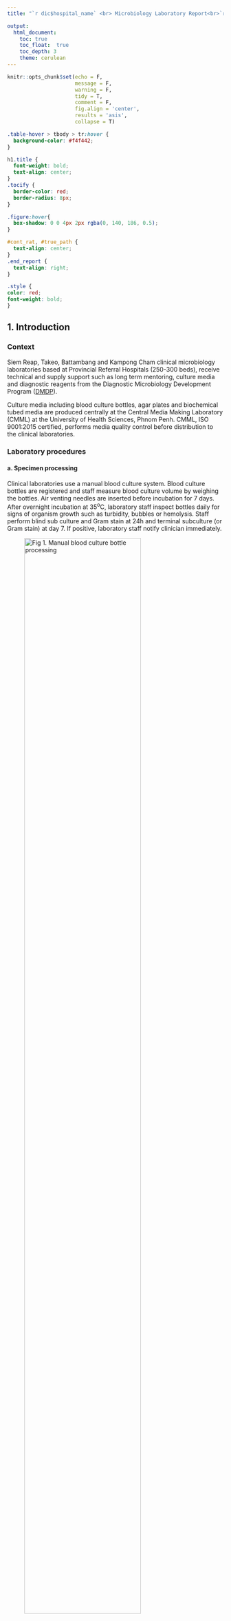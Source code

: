 ```yaml
---
title: "`r dic$hospital_name` <br> Microbiology Laboratory Report<br>`r format(dic$start_date,'%d/%b')`-                     `r format(max(data$collection_date),'%d/%b/%Y')`</p><p style='color:#FF0000;'>\n**********"

output:
  html_document:
    toc: true
    toc_float:  true
    toc_depth: 3
    theme: cerulean
---
```


<!-- Version 3 update on 9/03/22 -->

```r
knitr::opts_chunk$set(echo = F,
                      message = F,
                      warning = F, 
                      tidy = T,
                      comment = F,
                      fig.align = 'center',
                      results = 'asis',
                      collapse = T)
```

```css
.table-hover > tbody > tr:hover { 
  background-color: #f4f442;
}

h1.title {
  font-weight: bold;
  text-align: center;
}
.tocify {
  border-color: red;
  border-radius: 8px;
}

.figure:hover{
  box-shadow: 0 0 4px 2px rgba(0, 140, 186, 0.5);
}

#cont_rat, #true_path {
  text-align: center;
}
.end_report {
  text-align: right;
}

.style {
color: red;
font-weight: bold;
}

```

## 1. Introduction {.tabset}

### Context

Siem Reap, Takeo, Battambang and Kampong Cham clinical microbiology laboratories based at Provincial Referral Hospitals (250-300 beds), receive technical and supply support such as long term mentoring, culture media and diagnostic reagents from the Diagnostic Microbiology Development Program ([DMDP](http://dmdp.org)).

Culture media including blood culture bottles, agar plates and biochemical tubed media are produced centrally at the Central Media Making Laboratory (CMML) at the University of Health Sciences, Phnom Penh. CMML, ISO 9001:2015 certified, performs media quality control before distribution to the clinical laboratories.

### Laboratory procedures

#### a. Specimen processing

Clinical laboratories use a manual blood culture system. Blood culture bottles are registered and staff measure blood culture volume by weighing the bottles. Air venting needles are inserted before incubation for 7 days. After overnight incubation at 35^o^C, laboratory staff inspect bottles daily for signs of organism growth such as turbidity, bubbles or hemolysis. Staff perform blind sub culture and Gram stain at 24h and terminal subculture (or Gram stain) at day 7. If positive, laboratory staff notify clinician immediately.

::: {#blood_process .figure}
![Fig 1. Manual blood culture bottle processing](images/Lab_manual_bl_processing.png){width="80%"}
:::

#### b. Bacterial identification

If organisms are detected, microbiologists will perform further identification by using Standard Operating Procedures and Job aids. Example, Dr. Ellen Jo Baron and DMDP flowcharts for identification of *Burkholderia pseudomallei* and Staphylococci.

::: {#bacteria_id .figure}
![Fig 2. Identification of Burkholderia pseudomallei](images/ID_bps.png){width="80%"}
:::


#### c. Antibiotic Susceptibility Testing

Antibiotic Susceptibility Testing follows Clinical and Laboratory Standards Institute [(CLSI)](https://clsi.org) performance standards, M100 and M02 for disk diffusion testing. MIC using gradient diffusion (Biomerieux) is used for selected antibiotic organism combinations.

:::{#AST .figure}

![Fig 3. Antibiotic Susceptibility Testing and interpretation](images/AST.png){width="80%"}

:::

### Data management

Patient information and laboratory data are registered in the Cambodian laboratory information system [(CamLIS)](http://camlis.net/en/login). Every month microbiologists analyse data and communicate findings with local hospital healthcare professionals. Raw data are extracted from CamLIS as an Excel file and stored in a folder "Microbiology Report/data". Data analysis was conducted by using R Markdown with pre-writing plain texts and [R programming language](https://cran.r-project.org) version R 4.1.2. Packages tidyverse 1.3.1, AMR 1.8.0, janitor 2.1.0, readxl 1.3.1, plotly 4.10.0, kableExtra 1.3.4 and readxl 1.4.1 were used as minimum requirement. The report from R Markdown is generated in HTML format which can be opened with any web browser in electronic devices or computer. e.g Google Chrome, Safari etc.

## 2. Patient demographic

We assume a patient receives care at a hospital (inpatients and outpatients) or private clinics and has only one patient identification number. We removed duplicates to find the actual number of patient requests. Thus, we have: <span class="style"> `r dedup_by_pid %>% count() %>% mutate_if(is.numeric,format,big.mark=",")` patient(s)</span>

\newpage

### 2.1. Gender

The proportion of patients by gender

```r
dedup_by_pid %>%
  group_by(sex) %>%
  summarise(n = n()) %>%
  ungroup %>%
  mutate(pct = round_half_up(n/sum(n)*100)) %>%
  mutate(sex = recode(sex, F = "Female", M = "Male")) %>%
  plot_ly(type = 'pie', labels = ~sex, values = ~pct,
          textinfo = 'label+percent',
          hoverinfo = 'text',
          text = ~paste(sex, pct, "%"),
          insidetextfont = list(color = 'black', size = 14),
          #hole = 0.2,
          showlegend = FALSE,
          marker = list(
            colors = c("rgb(248, 118, 109)","rgb(3, 191, 196)"),
            line = list(color = 'white', width = 4)
            )) %>%
   config(displayModeBar = F)


```

### 2.2. Age

Distribution of age group and gender. We accepted the range 0 to 110 years old. We have <span class="style">`r dedup_by_pid %>% filter(age>=0, age<=40150) %>% count() %>% mutate_if(is.numeric,format, big.mark = ",")` patient(s)</span>

```r
p <- dedup_by_pid %>%
  select(age, sex) %>% 
  mutate(sex = recode(sex, F = "Female", M = "Male")) %>% 
  filter(age >= 0, age <= 40150) %>%   # age [0-110y]
  mutate(age = age_groups(age,c(28,365,1825,5475,9125,12775,16425,20075,
                                23725,27375))) %>%
  group_by(age, sex) %>% count() %>% 
  ggplot(aes(age, n, fill = sex, text = paste0(sex,": ", n))) +
  geom_bar(stat = "identity") + 
  geom_text(aes(label = ifelse(n < 15, "", n)),
            position = position_stack(vjust = 0.5), size = 2.5) +
  labs(x = "Age", y = "Count") +
  theme_bw() +
  theme(panel.grid.major.x = element_blank(), 
        legend.title = element_blank()) +
  scale_x_discrete(labels = c("<28d","29d-1y","1-4y","5-14y","15-24y","25-34y","35-44y","45-54y","55-64y","65-74y",">75y")) + 
  scale_y_continuous(expand = expansion(mult = c(.01, 0.10)))

ggplotly(p, tooltip = "text") %>% 
  layout(legend = list(title = list(text = ""),
                       x = 1, y = 0.5),
         font = list(color = "black")) %>% 
  config(displayModeBar = F)

rm(p)
```

\newpage

## 3. Microbiology specimen

A patient can have more than one microbiology specimen collected. We assume one specimen has one unique sample identification number. After removing duplicates, we have: <span class="style">`r dedup_by_id_stype %>% count() %>% mutate_if(is.numeric,format,big.mark=",")` sample(s)</span>. We stratify data by month and sample type

```r
specimen_color <- c("Blood Culture" = "#F7766D", # blood red
                     "Pus" = "#D1B087", # pus yellow-gray
                     "Urine" = "#F7A62C", 
                     "Body Fluid" = "#C3CDF6",
                     "CSF" = "#FFCCCC",
                     "Sputum" = "#B4AC54",
                     "Stool" = "#BBBBBB",
                     "Genital swab" = "#F76ACD",
                     "Throat swab" = "#BE3737",
                     "Tissue" = "#DC376F"
                               )
```

```r
# fig.height=8
# sample by month from site
sample_by_month <- dedup_by_id_stype %>% 
  select(collection_date_in_month, sample) %>% 
  group_by(collection_date_in_month) %>% 
  count(sample) %>% 
  mutate(m = ifelse(n > mean(n), mean(n)*0.6, mean(n)*0.3))

# plot bar chart
p <- sample_by_month %>% 
  ggplot(aes(reorder(sample, n), n, fill = sample)) + 
  geom_bar(stat = "identity", aes(text = paste0(sample, ":", n))) +
  geom_text(aes(label = n, y = n + m), size = 2.5) +
  labs(x = "", y = "") +
  coord_flip() + 
  facet_wrap(~ collection_date_in_month) +
  theme_bw() +
  theme(legend.position = "none",
        axis.text = element_text(color = "black"),
        axis.title = element_text(size = 10),
        panel.grid.major = element_blank()) +
  scale_y_continuous(expand = expansion(mult = c(.01, .10))) +
  scale_fill_manual(values = specimen_color, limits = force)

 ggplotly(p, tooltip = "text") %>%  
   config(displayModeBar = F,
         locale = "km") 
  
rm(p,sample_by_month)
```

For further insight, we stratified by sample sources

```r
ward_count <- ifelse(data %>% distinct(sample_source) %>% count() >= 15, 17, 14)
```

```r

p <- dedup_by_id_stype %>% 
  select(sample, sample_source) %>% 
  group_by(sample, sample_source) %>% 
  summarise(n = n()) %>%  
  group_by(sample_source) %>% 
  mutate(total = sum(n),
        m = case_when(n >= 400 ~ n * 0.1,
                      n >= 200 ~ n * 0.2,
                      n >= 100 ~ n * 0.3,
                      n >= 50 ~ n * 0.4,
                      n >= 25 ~ n * 0.7,
                      n >= 10 ~ n *1.1,
                      TRUE ~ n * 3)
         ) %>%
  ggplot(aes(reorder(sample, n), n, fill = sample)) + 
  geom_bar(stat = "identity", aes(text = paste0(sample,": ",n))) + 
  geom_text(aes(label = n, y = n + m), size = 2.4) +
  coord_flip() +
  facet_wrap(~ reorder(paste0(sample_source,"\n(Total = ", total,")"), -total), ncol = 3) +
  labs(x = "", y = "Count") +
  scale_y_continuous(expand = expansion(mult = c(.01, .10))) +
  theme_bw() +
   theme(legend.position = "none",
        axis.text = element_text(color = "black"),
        axis.title = element_text(color = "black"),
        panel.grid.major = element_blank(),
        strip.background = element_rect(fill = "#D0D0E4"),
        strip.text.x = element_text(size = 10,
                                    margin = margin(0.29,0,0.29,0, "cm")
                                    )) + 
  scale_fill_manual(values = specimen_color, limits = force)

ggplotly(p, tooltip = "text") %>%
  layout(margin = list(t = 55)) %>% 
  config(displayModeBar = F)


```

Specimen rejection

```r

no_sample <- "(\u179c\u17b7\u1797\u17b6\u1782|\u179f\u17c6\u178e\u17b6\u1780)?.*(\u1796\u17bb\u17c6\u1798\u17b6\u1793|\u1782\u17d2\u1798\u17b6\u1793|\u1798\u17b7\u1793\u1798\u17b6\u1793)(?!(\u17a2\u178f\u17d2\u178f|\u1796.*\u1798\u17b6\u1793)).*(\u179c\u17b7\u1797\u17b6\u1782|\u179f\u17c6\u178e\u17b6\u1780)?"

no_label <- "(\u179c\u17b7\u1797\u17b6\u1782|\u179f\u17c6\u178e\u17b6\u1780)?.*(\u1796\u17bb\u17c6\u1798\u17b6\u1793|\u1782\u17d2\u1798\u17b6\u1793|\u1798\u17b7\u1793\u1798\u17b6\u1793)(?=(\u17a2\u178f\u17d2\u178f|\u1796.*\u1798\u17b6\u1793)).*(\u179c\u17b7\u1797\u17b6\u1782|\u179f\u17c6\u178e\u17b6\u1780)?"


spe <- dedup_by_id_stype %>% 
  group_by(sample) %>% summarise(m = n())


reject_com <- reject_spe %>% # change word to no sample or no label
  mutate_at(vars(comment, reject_comment),
            ~ str_replace_all(., pattern = "\u200B", "")) %>%
  mutate_at(vars(comment, reject_comment),
            ~ ifelse(str_detect(., no_sample) == TRUE,
                     "no sample", .)) %>%
  mutate_at(vars(comment, reject_comment),
            ~ ifelse(str_detect(., no_label) == TRUE,
                     "no label", .)) %>% 
  mutate_at(vars(comment, reject_comment), 
            ~ ifelse(str_detect(., "(?i)no specimen")==TRUE,
                     "no sample", .))

reject_com <- reject_com %>% 
  mutate(reject = str_extract(str_to_lower(comment), ">.*10.*epi.*lpf|no sample|no label"),
        reject_comment = str_replace(reject_comment, "Sugg.*$","")
        ) %>% 
  mutate(reject = coalesce(reject, reject_comment),
         reject = str_to_sentence(reject),
         reject = str_replace(reject, "lpf", "LPF")) %>% 
  filter(!is.na(reject)) %>% 
  mutate(sample = ifelse(reject == "> 10 epithelial cell/LPF", "Sputum", sample)) %>%
  group_by(sample, reject) %>% count()
  

```

```r

if (nrow(reject_com) > 0) {
total_spe <- reject_com %>% 
left_join(., spe) %>% 
  group_by(sample, m) %>% 
  summarise(n1 = sum(n)) %>%
  mutate(total = n1 + m) %>% 
  select(sample, total) 

left_join(reject_com, total_spe) %>% 
  select(Specimen = sample, `Total specimen` = total, `Total reject` = n, Reasons = reject) %>% 
  
  kable(align = c("l", 'c', 'c','l'), escape = F) %>% 
  kable_styling(bootstrap_options = c("condensed","striped", "hover","responsive", "bordered")) %>%
  kableExtra::collapse_rows(1:2, valign = "middle") %>% 
  row_spec(0,background = "#FFFF1E")
}
rm(spe, reject_com, total_spe)
```

## 4. Cerebrospinal fluid (CSF) pathogens isolated

```r
csf <- data %>% 
  filter(sample == "CSF", !is.na(results), results != "No growth") %>% 
  summarise(n = n())
```

There were <span class="style">`r csf` CSF</span> positive.

```r
if (csf > 0) {
csf <- data %>% 
  select(sample, results, age) %>% 
  filter(sample == "CSF", !is.na(results), results != "No growth") %>% 
  mutate(desc = case_when(age < 5110 ~ "Pediatric (<14 years old)",
                          TRUE ~ "Adult (>=14 years old)")) %>% 
  group_by(results, desc) %>% 
  summarise(n = n(), .groups = "drop") 

p <- csf %>%   
  ggplot(aes(reorder(results, n), n, fill = results)) + 
  geom_bar(stat = "identity", width = 0.5, aes(text = paste0(results,": ",n))) + 
  facet_wrap(~desc) +
  geom_text(aes(label = n, y = n + (mean(n)*0.1)), size = 3, hjust = -0.2) +
  coord_flip() +
  labs(x = "", y = "Cases") +
  theme_bw() +
  theme(axis.text.y = element_text(face = "italic", color = "black"),
        legend.position = "none", 
        panel.grid = element_blank(),
        axis.ticks.y.right = element_blank()) +
  scale_y_continuous(expand = expansion(mult = c(.01,.10)))

p$data$results <- paste0("<i>", p$data$results, "</i>")
ggplotly(p, tooltip = "text") %>% 
  config(displayModeBar = F)

      }
```

## 5. Blood culture

Blood culture is defined as a critical specimen. Data from blood culture can be used for quality improvement and developing guidelines, surveillance of emerging pathogens and antibiotic resistance. Only the first of each pathogen for each patient in the period of 30 days was counted. Patient identification, collection date and organism name are used to find the first isolate.

### 5.1. Blood culture request by patient and true pathogen rate

Patient identification and blood samples were filtered to define the number of patient requests by month. We have <span class= "style">`r data %>% filter(sample=="Blood Culture") %>% distinct(patient_id, keep.all=T) %>% summarise (n=n()) %>% mutate_if(is.numeric, format, big.mark=",")` patient(s)</span> blood culture requests. Calculate true pathogen rate:

:::{#true_path .figure}

![formula calculate true pathogen](images/True_pathogen_formula.png){width="50%"}

:::

The true pathogen rate expected range is 6% to 12%.

```r
 # finding blood culture number each month
 bc <- data %>%
  filter(sample == "Blood Culture") %>% 
  distinct(patient_id, .keep_all = T) %>% 
  group_by(collection_date_in_month) %>%
  summarise(blood_culture_count = n(),.groups = "drop") 

bc_org <- bc_first_isolate %>% 
  group_by(collection_date_in_month) %>%
  summarise(pathogen_count = n(),.groups = "drop")

#  merge specimen and true pathogen by month together
merge_bc_org <- full_join(bc, bc_org) %>% 
   mutate_all(~replace(., is.na(.), 0)) %>% 
  mutate(pathogen_rate = round_half_up(pathogen_count/blood_culture_count*100))

merge_bc_org %>% 
  ggplot() +
  geom_bar(aes(collection_date_in_month, blood_culture_count, 
               fill = collection_date_in_month),
               stat = "identity", width = 0.2) +
  geom_hline(yintercept = 120,linetype = "dashed") +
  geom_hline(yintercept = 60,linetype = "dashed") +
  geom_label(aes(collection_date_in_month,blood_culture_count, 
                 label = blood_culture_count), size = 3) +
  geom_line(aes(collection_date_in_month, pathogen_rate*10, group = 1),
            color = "red") +
  geom_label(aes(collection_date_in_month, pathogen_rate*10,
                 label = pathogen_rate),fill = "#FFFF00",size = 3) +
  scale_y_continuous(expand = expansion(mult = c(.01,.10)),
                     sec.axis = sec_axis(~./10, name = "True pathogen rate",
                                  labels = function(x) paste0(x, " %"))) +
  labs(x = "Month", y = "Blood culture request by patient") +
  theme_bw() + 
  theme(legend.position = "non", 
        axis.title = element_text(size = 10),
        axis.title.y.right = element_text(angle = 90))
 
rm(bc,bc_org,merge_bc_org)
```

### 5.2. Bloodstream pathogens isolated

```r

blood_path <- bc_first_isolate %>%
  mutate(desc = case_when(age < 5110 ~ "Pediatric (<14 years old)",
                              TRUE ~ "Adult (>=14 years old)"),
         results = recode(results,"Streptococcus, beta-haemolytic (not Group A, not Group B)" = "Beta-streptococcus not A, not B")) %>% 
  group_by(results, desc) %>% 
  mutate(n = n()) %>% 
  group_by(results) %>% 
  mutate(m = n()) %>%
  distinct(results, desc, n, m)

p <- blood_path %>%
  ggplot(aes(reorder(results, m), n, fill = results)) +
  geom_bar(stat = "identity", aes(text = paste0(results,": ", n))) + 
  facet_wrap(~ desc) +
  geom_text(aes(label = n, y = n + (mean(n)*0.30)), size = 3) +
  labs(x = "",y = "Cases") +
  coord_flip() +
  theme_bw() +
  theme(axis.text.y = element_text(face = "italic", color = "black"),
        legend.position = "none", 
        panel.grid = element_blank(),
        #axis.text = element_blank(),
        strip.background = element_rect(fill = "#CCE8EA"),
        axis.ticks.y.right = element_blank()) +
  scale_y_continuous(expand = expansion(mult = c(.01, .10)))

p$data$results <- paste0("<i>", p$data$results, "</i>")
ggplotly(p, tooltip = "text") %>% 
  config(displayModeBar = F)

rm(blood_path, p)
```

```r
da <- cbind(month, results = rep("Escherichia coli", 12), n = rep(0))

df <- bc_first_isolate %>% 
  select(collection_date_in_month,results) %>% 
  group_by(collection_date_in_month,results) %>% 
  summarise(n = n(),.groups = "drop")

full_join(df, da, by = c("collection_date_in_month", "results", "n")) %>% 
  group_by(collection_date_in_month,results) %>% 
  summarise(n = sum(n),.groups = "keep") %>% 
  filter(collection_date_in_month %in% last_month$collection_date_in_month) %>%
  pivot_wider(names_from = collection_date_in_month,values_from = n) %>% 
  mutate_all(~replace(., is.na(.), 0)) %>% 
  mutate(Total = rowSums(across(where(is.numeric)))) %>% 
  arrange(-Total) %>%
  rename("Pathogen" = results) %>% 
  kable(align = c("l", 'c', 'c','c','c','c','c','c','c','c','c','c')) %>% 
  kable_styling(bootstrap_options = c("condensed","striped", "hover","responsive")) %>%
  row_spec(0,background = "#FFFF1E") %>% 
  column_spec(1,italic = T)

rm(da,df)
```

\newpage

### 5.3. Blood culture bottle collected and contamination rate

Blood culture contamination can lead to inappropriate treatment of patients, over use of resources and a workload burden. Microbiologists are obliged to monitor and report contamination rate regularly to specimen collectors. We defined contaminant as *Coagulase negative Staphylococci*, *Corynebacterium sp.*, *Streptococcus viridans, alpha-hem.*, *Micrococcus sp.*.

:::{#cont_rat .figure}

![Contamination_formula](images/Contamination_formula.png "contamination"){width="50%"}

:::

The expected contamination rate is \< 3%.

```r
# finding number of bottle in each month. Deduplicate by laboratory identification
bottle_by_month_data <- data %>% 
  filter(sample == "Blood Culture") %>% 
  select(lab_id,sample,age,volume1,volume2,collection_date_in_month) %>% 
  distinct(lab_id,.keep_all = T) %>% 
  pivot_longer(c("volume1","volume2"), names_to = "volume", values_drop_na = T) %>%
  group_by(collection_date_in_month) %>%
  summarise(bottle_by_month_data = n(),.groups = "drop") 

# finding contamination organism by month and identify them as first 
cont_org <- bc_cont_deduplicate %>% 
  group_by(collection_date_in_month) %>%
  summarise(cont_org = n(),.groups = "drop") 

# Merging data of blood culture bottle and contamination organism 
merge_bottle_org <- full_join(bottle_by_month_data, cont_org, 
                              by = "collection_date_in_month") %>% 
                  mutate_all(~replace(., is.na(.), 0)) %>% 
                  mutate(cont_rate = round_half_up(cont_org/bottle_by_month_data*100))

# plotting data in bar chart
merge_bottle_org %>% 
  ggplot() +
  geom_bar(aes(collection_date_in_month, bottle_by_month_data, 
               fill = collection_date_in_month), stat = "identity", width = 0.2) +
  geom_hline(yintercept = 60, linetype = "dashed",color = "red") +
  geom_label(aes(collection_date_in_month,bottle_by_month_data, label = bottle_by_month_data), size = 3) +
  geom_line(aes(collection_date_in_month, cont_rate*20, group = 1), color = "red") +
  #geom_point(aes(collection_date_in_month, cont_rate*20), color = "black") +
  geom_label(aes(collection_date_in_month, cont_rate*20,label = cont_rate),fill = "#FFFF00",size = 3) +
  scale_y_continuous(expand = expansion(mult = c(.01,.10)),
                     sec.axis = sec_axis(~./20, name = "Contamination rate",
                                         labels = function(x) paste0(x, ... = "%"))) +
  labs(x = "Month", y = "Blood culture bottles") +
  theme_bw() +
  theme(legend.position = "non", axis.title = element_text(size = 10),
        axis.title.y.right = element_text(angle = 90))
 
rm(bottle_by_month_data, merge_bottle_org)

```

NB: To count total number of blood culture bottle collected, we use the blood culture volume field. If blood culture volume is not recorded in CamLIS, the total number of blood culture collected will be lower and the contamination rate will be higher then the real situation.

```r

da <- cbind(month,results = rep(c("Bacillus","Coagulase Negative Staphylococcus","Corynebacterium","Streptococcus viridans, alpha-hem.","Micrococcus"),12),n = rep(0,12))             

df <- bc_cont_deduplicate %>%
  select(collection_date_in_month,results) %>% 
  group_by(collection_date_in_month,results) %>%
  summarise(n = n(),.groups = "keep")
  
  full_join(df, da, by = c("collection_date_in_month", "results", "n")) %>% group_by(collection_date_in_month,results) %>% 
  summarise(n = sum(n), .groups = "drop") %>%
  filter(collection_date_in_month %in% last_month$collection_date_in_month) %>% 
  pivot_wider(names_from = collection_date_in_month,values_from = n) %>%
  #mutate_all( ~replace(., is.na(.), 0)) %>%
  adorn_totals("col") %>% # add column total at the end
  #mutate(Total=rowSums(across(where(is.numeric)))) %>% 
  arrange(-Total) %>%
  rename("Organism" = results) %>% 
  kable(align = c("l", 'c', 'c','c','c','c','c','c','c','c','c','c')) %>% 
  kable_styling(bootstrap_options = c("condensed","striped", "hover","responsive")) %>% 
  row_spec(0,background = "#E5C4FF") %>% 
  column_spec(1,italic = T)
  
  rm(da,df)
```

### 5.4. Blood culture true pathogen rate and contamination rate by sample sources

```r
# finding patient request by wards
request <- data %>% 
  filter(sample == "Blood Culture") %>%
  distinct(patient_id, sample_source, .keep_all = T) %>% 
  group_by(sample_source) %>% 
  summarise("Patient request" = n())

org <- bc_first_isolate %>% 
  group_by(sample_source) %>% 
  summarise("True pathogen" = n())

# merge patient request and true pathogens by wards
r_org <- merge(request,org,all = T) %>% 
  as.data.frame() %>% 
  mutate_all(~replace(., is.na(.), 0)) %>% 
  mutate("True pathogen" = paste0(`True pathogen`," (",round_half_up(`True pathogen`/`Patient request`*100)," %)"))

# finding number of bottle by wards
bottle <- data %>% 
  filter(sample == "Blood Culture") %>% 
  distinct(lab_id,.keep_all = T) %>% 
  pivot_longer(c("volume1","volume2"),names_to = "volume",values_drop_na = T) %>%
  group_by(sample_source) %>% 
  summarise("Number of bottle" = n())

# finding contamination organism by wards
cont <- bc_cont_deduplicate %>% 
  group_by(sample_source) %>%
  summarise(Contamination = n())

# merge number of bottle and contamination 
bottle_cont <- merge(bottle,cont,all = T) %>% 
  mutate_all( ~replace(., is.na(.), 0)) %>% 
  mutate("Contamination" = paste0(Contamination," (", round_half_up(Contamination/`Number of bottle`*100,0)," %)"))


# merge patient request, true pathogen, number of bottle and contamination by wards
merge(r_org,bottle_cont,all = T) %>% 
  rename(`Sample Source` = sample_source, `True pathogens (%)` = `True pathogen`, `Contamination (%)` = Contamination) %>%
  arrange(-`Patient request`) %>%

  kable(align = c('l','c','c','c','c')) %>% 
  kable_styling(bootstrap_options = c("condensed", "striped", "hover","responsive")) %>% 
  row_spec(0, background = "#9DC055") %>% 
  add_footnote(label = "* Specimen from private clinc/laboratory", notation = "non") 

# remove variables
rm(bottle_cont,cont,bottle,r_org,org,request, cont_org)

```

### 5.5. Blood culture volume

Blood culture volume is vital to detect organism growth. For adult patients, two bottles are collected from two different venipunctures with the target of 8-12ml of blood and pediatric patients, one bottle collected with the target of 1-6ml of blood. One patient may grow two organisms and is represented by two rows in the CamLIS database. One sample has only one unique laboratory identification number. Therefore, we removed blood culture volume duplicates by sample laboratory identification number.

```r
# create a column to save if blood culture volume is correct, low or high
b_volume <- data %>%
  select(age, volume1, volume2, sample, lab_id, collection_date_in_month, results) %>% 
  filter(sample == "Blood Culture") %>% 
  distinct(lab_id,.keep_all = T) %>% 
  mutate_at(vars(starts_with("volume")), as.numeric) %>% 
  pivot_longer(c("volume1","volume2"), names_to = "bottle") %>% 
  mutate(vs = case_when(age<365 & value <0.5   ~  "Too low",  # Pediatric
                        age<365 & value <=6    ~  "Correct",
                        age<365 & value >6     ~  "Too high",
                        age<5110 & value <2    ~  "Too low",
                        age<5110 & value <=6   ~  "Correct",
                        age<5110 & value >6    ~  "Too high",
                        age>=5110 & value < 8  ~  "Too low",     #Adult
                        age>=5110 & value <=12 ~  "Correct",
                        age>=5110 & value >12  ~  "Too high",
                        is.na(value)         ~  "no volume"
  ))

```

<!-- Adult blood culture volume -->

#### 5.5.1. Adult

```r
# Adult blood culture blood volume
ad_volume <- b_volume %>% 
  filter(age >= 5110, vs != "no volume") %>%
  group_by(collection_date_in_month) %>% 
  mutate(bottle = n()) %>%
  group_by(collection_date_in_month,bottle,vs) %>% 
  summarise(n = n(), pect = n/bottle, .groups = "keep") %>% 
  distinct(collection_date_in_month,.keep_all = T) %>% 
  mutate(vs = case_when(vs=="Too low"  ~ "Too low (<8ml)",
                        vs=="Correct"  ~ "Correct (8-12ml)",
                        vs=="Too high" ~ "Too high (>12ml)"))

# calculate total number of bottle
t_bottle <- ad_volume %>% 
  as.data.frame() %>% 
  distinct(collection_date_in_month,.keep_all = T) %>% 
  summarise(t_bottle = sum(bottle),.groups = 'drop')

# plot data
ad_volume %>% 
  ggplot(aes(collection_date_in_month, pect, 
             fill = factor(vs,levels = c("Too low (<8ml)",
             "Correct (8-12ml)","Too high (>12ml)")))) +
  geom_bar(position = position_dodge2(preserve = "single", width = 1), 
           stat = "identity") +
  geom_hline(yintercept = 0.8, linetype = "dashed") +
  geom_text(aes(label = round_half_up(pect*100)), position = position_dodge2(preserve = "single", width = 1),vjust = -0.2, size = 3) +
  theme_bw() +
  theme(legend.title = element_blank(),
        plot.title = element_text(hjust = 0.5, face = "bold"),
        axis.text = element_text(color = "black")) +
  scale_fill_manual(values = c("Too low (<8ml)"   = "#FBB917", # yellow
                               "Correct (8-12ml)" = "#41A317", # green
                               "Too high (>12ml)" = "#F75D59")) + # red 
  scale_y_continuous(expand = expansion(mult = c(.01,.10)),
                     labels = scales::percent, limits = c(0,1)) +
  labs(x = "Month",y = "Percentage (%)", 
       title = paste0("Adult (age>=14 years) blood culture volume \n (Total=  ",format(t_bottle, big.mark = ",")," bottles)"))

rm(t_bottle,ad_volume)

```

<!-- Adult only one bottle -->

```r
# adult patient request
adult_request <- data %>%
  filter(sample == "Blood Culture", age >= 5110) %>% 
  distinct(patient_id, .keep_all = T) %>% # deduplicate by Pid
  group_by(collection_date_in_month) %>%
  summarise(ad_request = n())

# Adult solidary bottle
solitary_bottle <- data %>%
  filter(sample == "Blood Culture", age >= 5110, !is.na(volume1)) %>% 
  distinct(lab_id, .keep_all = T) %>% 
  filter(is.na(volume2)) %>% 
  group_by(collection_date_in_month) %>% 
  summarise(solitary_bottle = n())

# join data frame
ad_sol <- left_join(adult_request, solitary_bottle, by = "collection_date_in_month") %>%
  mutate_all(~replace(.,is.na(.),0))
  #mutate(across(where(anyNA), ~ replace_na(., 0))) 

ad_sol %>% 
ggplot() +
  geom_bar(aes(collection_date_in_month, ad_request, fill = collection_date_in_month), show.legend = F, stat = "identity", width = 0.2) +
  geom_label(aes(collection_date_in_month, ad_request, label = ad_request), size = 3) +
  geom_line(aes(collection_date_in_month, solitary_bottle*2, group = 1), size = 1, color = "red") +
  geom_label(aes(collection_date_in_month, solitary_bottle*2, label = solitary_bottle),fill = "#FFFF00", size = 3) +
  scale_y_continuous(expand = expansion(mult = c(.01,.10)),
                     sec.axis = sec_axis(~.*2, name = "Solitary bottle")) +
  labs(x = "Month",
       y = "Adult patient",
       title = "Adult patient with solitary blood culture bottle") +
  theme_bw() +
  theme(plot.title = element_text(hjust = 0.5, face = "bold"),
        axis.text = element_text(color = "black"),
        axis.title.y.right = element_text(angle = 90))

rm(adult_request,solitary_bottle, ad_sol)
```

#### 5.5.2. Pediatric

<!-- Pediatric blood volume -->

```r

# Pediatric blood culture blood volume
p_volume <- b_volume %>% 
  filter(age < 5110, vs != "no volume") %>%
  group_by(collection_date_in_month) %>% 
  mutate(bottle = n()) %>%
  group_by(collection_date_in_month,bottle,vs) %>% 
  summarise(n = n(),pect = n/bottle, .groups = "keep") %>% 
  distinct(collection_date_in_month,.keep_all = T) %>% 
  mutate(vs = case_when(vs=="Too low" ~ "Too low (<1ml)",
                        vs=="Correct" ~ "Correct (1-6ml)",
                        vs=="Too high" ~ "Too high (>6ml)"))

# calculate total number of bottle
t_bottle <- p_volume %>% 
  as.data.frame() %>% 
  distinct(collection_date_in_month,.keep_all = T) %>% 
  summarise(t_bottle = sum(bottle))

# plot data
p_volume %>% 
  ggplot(aes(collection_date_in_month,pect,
             fill = factor(vs,levels = c("Too low (<1ml)","Correct (1-6ml)","Too high (>6ml)")))) +
  geom_bar(position = position_dodge2(preserve = "single",width = 1), stat = "identity") +
  geom_hline(yintercept = 0.8,linetype = "dashed") +
  geom_text(aes(label = round_half_up(pect*100)), 
            position = position_dodge2(preserve = "single",width = 1),vjust = -0.2,size = 3) +
  theme_bw() +
  theme(legend.title = element_blank(),
        plot.title = element_text(hjust = 0.5, face = "bold"),
        axis.text = element_text(color = "black")) +
  scale_fill_manual(values = c("Too low (<1ml)" = "#FBB917",
                               "Correct (1-6ml)" = "#41A317",
                               "Too high (>6ml)" = "#F75D59")) +
  scale_y_continuous(expand = expansion(mult = c(.01,.10)),
                     labels = scales::percent,limits = c(0,1)) +
  labs(x = "Month",y = "Percentage (%)", 
       title = paste0("Pediatric (age<14 years) blood culture volume \n (Total= ",format(t_bottle,big.mark = ",")," bottles)"))

rm(t_bottle,p_volume)
```

#### 5.5.3. Adult and Pediatric

```r
# create a blank data
blank <- cbind(month, 'Bottle A' = rep(0, 12), 'Bottle B' = rep(0, 12), Total = rep(0,12))

  bottle <- b_volume %>% 
    select(-vs) %>% 
    pivot_wider(names_from = "bottle",values_from = "value") %>% 
    group_by(collection_date_in_month) %>% 
    select(collection_date_in_month,age,results,volume1,volume2)
  
  bottle_A <- bottle %>% 
    filter(!is.na(results),is.na(volume1)) %>% 
    summarise('Bottle A' = n()) 
  
  bottle_B <- bottle %>% 
    filter(!is.na(results), is.na(volume1), is.na(volume2),age >= 5110) %>%
    summarise('Bottle B' = n()) 
  
  
 missing_bv <- full_join(bottle_A, bottle_B, 
                         by = "collection_date_in_month") %>% 
    list(., blank) %>% 
   reduce(full_join, by = "collection_date_in_month") %>%
   mutate_if(is.numeric, ~replace(., is.na(.), 0)) %>% 
   #mutate_all( ~replace(., is.na(.), 0)) %>% 
   mutate('Bottle A' = `Bottle A.x` + `Bottle A.y`,
          'Bottle B' = `Bottle B.x` + `Bottle B.y`,
          Total = `Bottle A` + `Bottle B`) %>% 
   select(collection_date_in_month, 'Bottle A', 'Bottle B', Total) %>% 
   filter(collection_date_in_month %in% last_month$collection_date_in_month) %>%
   arrange(collection_date_in_month)
 

 miss_bv <- missing_bv %>% select(Total) %>% sum()
 
```

<!-- There were [`r miss_bv` bottle(s)]{style="color:red;font-weight:bold;"} with empty blood culture volume field in CamLIS. This table is used to monitor number of blood culture collected per patient and impact of missing blood culture volume data. -->

<!-- Missing blood culture volume -->

```r
if (miss_bv > 0) {
  cat(paste0("[",miss_bv," bottles]{style='color:red;font-weight:bold;'}"," empty blood culture volume in CamLIS and it is impacted on the calculation of contamination rate <br><br>")) 
 
  missing_bv %>% 
    rename(Month = collection_date_in_month) %>% 
    arrange(Month) %>% 
    mutate_if(is.numeric, ~replace(., is.na(.), 0)) %>% 
    #mutate_all(~replace(., is.na(.), 0)) %>% 
    kable(align = c("l", 'c', 'c','c'),) %>% 
    kable_styling(bootstrap_options = c("condensed","bordered","striped", "hover","responsive")) %>%
    add_header_above(c("Missing blood culture volume" = 4),bold = T,background = "#FFF8D8") %>%
    row_spec(0,background = "#FFE4C4")
}else{cat("Well done. All bottles are weighted and recorded volume in CamLIS")}

rm(bottle,bottle_A,bottle_B,missing_bv,miss_bv,b_volume, blank)
```

\newpage

### 5.6. Blood culture day of positivity

Microbiology laboratories always report the day of blood culture positivity in the patient report comment. We present the common pathogens isolated.

```r

record <- comment %>% filter(is.na(day_growth)) %>% count()

if (record > 0) {
cat(paste("[", record,"patient]{style='color:red;font-weight:bold;'}","had no record of the day of positivity, therefore, it was excluded in the analysis."))
  
}else{cat("Well done. All blood culture positive days were recorded in CamLIS")}

rm(record)

```

<!-- [`r comment %>% filter(is.na(day_growth)) %>% count()` patient(s)]{style="color:red;font-weight:bold;"} had no record of the day of positivity, therefore, it was excluded in the analysis. -->

```r
organism <- c("Escherichia coli", "Klebsiella pneumoniae", "Acinetobacter","Burkholderia pseudomallei", "Pseudomonas aeruginosa", "Non-fermenting gram negative rods", "Staphylococcus aureus", "Coagulase Negative Staphylococcus", "Cryptococcus")

day_growth <- comment %>% 
  filter(results %in% organism, !is.na(day_growth)) %>% 
  group_by(results, day_growth) %>% 
  count(day_growth)


p <- day_growth %>% 
  ggplot(aes(day_growth, n)) + 
  geom_bar(stat = "identity", width = 0.7, aes(fill = results, text = paste0(results, ": ", n," case(s)", "\nGrowth on day: ", day_growth))) +
  geom_text(aes(label = n, y = n + (mean(n)*0.15)), size = 2.7) +
  facet_wrap(~ results) +
  labs(y = "Cases", x = "Day") +
  scale_y_continuous(expand = expansion(mult = c(.01, .10)), 
                     labels = scales::label_number(accuracy = 1)) +
  theme_bw() +
  theme(legend.position = "none",
        axis.text = element_text(color = "black"),
        strip.background = element_rect(fill = "#D5DBDB"),
        strip.text = element_text(size = 9))

p$data$results <- factor(paste0("<i>", p$data$results, "</i>"), 
                        levels = c("<i>Escherichia coli</i>", 
                                   "<i>Klebsiella pneumoniae</i>",
                                   "<i>Acinetobacter</i>", 
                                   "<i>Burkholderia pseudomallei</i>",
                                   "<i>Pseudomonas aeruginosa</i>",
                                   "<i>Non-fermenting gram negative rods</i>",
                                   "<i>Staphylococcus aureus</i>",
                                   "<i>Coagulase Negative Staphylococcus</i>",
                                   "<i>Cryptococcus</i>"))


ggplotly(p, tooltip = "text") %>%
  config(displayModeBar = F)

```

\newpage

### 5.7. Blood culture TurnAround Time

TurnAround Time (TAT) is the expectation time that laboratory report result back to collectors. According to Excel extracted from CamLIS, we can report positive blood culture TAT from specimen collection to Notify Gram stain.

```r

record <-  TAT %>% filter(is.na(primary_report)) %>% count()

if (record > 0) {
cat(paste("[", record,"records]{style='color:red;font-weight:bold;'}","missed document date or time and excluded in the analysis."))
}else{cat("Well done. Date and Time notifiable are recorded")}
rm(record)
```

```r
# data

TAT <- TAT %>% 
  filter(!is.na(primary_report))

record <- TAT %>% 
  select(primary_report) %>% count()

TAT %>% 
  select(collection_date, primary_report, patient_id) %>% 
  mutate(tat_h = round_half_up(as.numeric(difftime(primary_report, collection_date, units = "hours")))) %>% 
  plot_ly() %>% 
  add_boxplot(y = ~tat_h, 
            boxpoints = "all",
            jitter = 0.7,
            pointpos = 0,
            name = "", 
            boxmean = TRUE,
            fillcolor = "pink",
            #line = list(color = 'blue'),
            marker = list(symbol = "dot", color = "purple"),
            hoverinfo = "y") %>% 
  layout( title = list(text = paste0("Blood Culture TurnAround Time (TAT)\n","(Total=",record,")"), 
                       x = 0.5,
                       font = list(color = "black")),
          yaxis = list(title = "Hour", range = list(0, 250)),
          xaxis = list(title = "Collection-Notify Gram stain")
          ) %>% 
  config(displayModeBar = F)
```

### 5.8. Blood culture critical result reporting

Positive blood cultures are life threatening for patients and require immediate reporting.\
We analysed data and found [`r critical_result$p`%]{style="color:blue; font-size:16px; font-weight:bold; background-color: #FFEB14"} of `r critical_result$total` critical results were recorded in CamLIS as reported.

## 6. Notifiable and other important pathogens list

**Pathogens per patient from all specimen types**

```r
# Create a list of organism in notifiable
org_notifiable <- c("Burkholderia pseudomallei",
            "Salmonella Typhi", 
            "Salmonella Paratyphi A",
            "Salmonella",
            "Streptococcus suis",
            "Vibrio cholerae",
            "Bacillus anthracis",
            "Yersinia pestis",
            "Francisella tularensis",
            "Corynebacterium diphtheriae",
            "Neisseria gonorrhoeae",
            "Neisseria meningitidis",
            "Listeria monocytogenes")

month_data <- data %>% 
  distinct(collection_date_in_month) %>% 
  pivot_wider(names_from = collection_date_in_month, 
              values_from = collection_date_in_month)

org <- data %>% # from data set select only notifiable organism
  select(patient_id,results, collection_date_in_month) %>% 
  filter(results %in% c(org_notifiable)) %>%
  arrange(collection_date_in_month) %>% 
  distinct(patient_id, .keep_all = T) %>% 
  group_by(results, collection_date_in_month) %>% 
  mutate(n = sum(n())) %>% 
  select(-patient_id) %>% 
  distinct(.keep_all = T) %>%
  pivot_wider(names_from = collection_date_in_month,values_from = n) 
  
org <- org %>% # adding month with empty data
  add_column(!!!month_data[setdiff(names(month_data), names(org))]) %>% 
  #mutate_if(is.factor, as.character) %>% 
  mutate_all(., ~str_replace(., pattern = "Jan|Feb|Mar|Apr|May|Jun|Jul|Aug|Sep|Oct|Nov|Dec", '0')) %>% 
  select(results, order(factor(names(.), levels = month.abb)))

list(org, data.frame(results = org_notifiable)) %>% 
  reduce(full_join, by = "results") %>% 
  mutate_all( ~replace(., is.na(.), 0)) %>% 
  mutate_if(is.character, as.numeric) %>% 
  mutate(Total = rowSums(across(where(is.numeric)))) %>% 
  arrange(-Total) %>%
  rename("Pathogen" = results) %>% 
  kable(align = c("l", 'c', 'c','c','c','c','c','c','c','c','c','c')) %>% 
  kable_styling(bootstrap_options = c("striped", "hover","responsive")) %>% 
  row_spec(0,background = "#FFEB14") %>% 
  column_spec(1,italic = T) %>% 
  add_footnote(c("NB: Salmonella were confirmed by Salmonella O Polyvalent Antisera serology"), notation = "non") 
 
rm(org_notifiable, org)
```

**Screening for multi-drug resistant organisms isolated from all specimen types**\
- Cefoxitin resistance for methicillin-resistant staphylococcus aureus (MRSA)\
- Vancomycin for vancomycin intermediate staphylococcus aureus (VISA) or vancomycin resistance staphylococcus aureus (VRSA)\
- Ceftriaxone and/or ceftazidime non susceptible for Extended Spectrum Beta-lactamase (ESBL) *Escherichia coli* and *Klebsiella pneumoniae*. A small number of isolates will be missed using this criteria.\
- Imipenem and/or meropenem non susceptible for Carbapenem-resistant (CRE) *Escherichia coli* and *Klebsiella pneumoniae*

```r
mdr <- data %>% # filter and deduplicate by pateint ID
  arrange(collection_date) %>% 
  distinct(patient_id, .keep_all = T) %>%
  filter(results %in% c("Staphylococcus aureus", "Escherichia coli", "Klebsiella pneumoniae")) 

MRSA <- mdr %>% # filter S.aurues and resistance to Cloxacillin
  filter(CLO == "R", results == "Staphylococcus aureus") %>% 
  mutate(MDR = as.character(recode(CLO, "R" = "MRSA"))) %>% 
  select(results, MDR, collection_date_in_month) %>% 
  group_by(results, MDR, collection_date_in_month) %>% count() 

VRSA <- mdr %>% # filter S.aurues and resistance to VA
  filter(VAN %in% c("R","I"), results == "Staphylococcus aureus") %>% 
  mutate(MDR = as.character(recode(VAN, "R" = "VRSA", "I" = "VRSA"))) %>% 
  select(results, MDR, collection_date_in_month) %>% 
  group_by(results, MDR, collection_date_in_month) %>% count() 

ESBL <- mdr %>% # filter E.coli and K.pneumoniae and Cetri and Cefta
  filter(results %in% c("Escherichia coli", "Klebsiella pneumoniae")) %>%
  drop_na(CRO, CAZ) %>% 
  select(results, CRO, CAZ, collection_date_in_month) %>% 
  mutate(CRO = case_when(CRO == "R" ~ 1, 
                         CRO == "I" ~ 1, 
                         CRO == "S" ~ 0),
         CAZ = case_when(CAZ == "R" ~ 1, 
                         CAZ == "I" ~ 1, 
                         CAZ == "S" ~ 0), 
         MDR = CRO + CAZ,
         MDR =  case_when(MDR >= 1 ~ "ESBL")) %>% 
  filter(!is.na(MDR)) %>% 
  select(results, MDR, collection_date_in_month) %>% 
  group_by(results, MDR, collection_date_in_month) %>%
  count() 

CRE <- mdr %>% # filter E.coli and K.pneumoniae and Imipenem and Meropenem
  filter(results %in% c("Escherichia coli", "Klebsiella pneumoniae")) %>%
  drop_na(IPM, MEM) %>% 
  select(results, IPM, MEM, collection_date_in_month) %>% 
  mutate(IPM = case_when(IPM == "R" ~ 1, 
                         IPM == "I" ~ 1, 
                         IPM == "S" ~ 0),
         MEM = case_when(MEM == "R" ~ 1, 
                         MEM == "I" ~ 1, 
                         MEM == "S" ~ 0), 
         MDR = IPM + MEM,
         MDR =  case_when(MDR >= 1 ~ "CRE")) %>% 
  filter(!is.na(MDR)) %>% 
  select(results, MDR, collection_date_in_month) %>% 
  group_by(results, MDR, collection_date_in_month) %>%
  count() 

rbind(ESBL, CRE, MRSA, VRSA) %>% 
  pivot_wider(names_from = "collection_date_in_month",values_from = "n") %>% 
  add_column(!!!month_data[setdiff(names(month_data), names(.))]) %>% 
  #mutate_if(is.factor, as.character) %>% 
  mutate_all(., ~ str_replace(., pattern = "Jan|Feb|Mar|Apr|May|Jun|Jul|Aug|Sep|Oct|Nov|Dec", '0')) %>% 
  select(results, MDR, order(factor(names(.), levels = month.abb))) %>% 
  mutate_all( ~replace(., is.na(.), 0)) %>% 
  mutate_if(is.character, as.numeric) %>% 
  mutate(Total = rowSums(across(where(is.numeric)))) %>% 
  arrange(-Total) %>%
  rename("Organism" = results,
         "Mechanisms" = MDR) %>% 
  kable(align = c("l", 'c', 'c','c','c','c','c','c','c','c','c','c','c','c','c')) %>% 
  kable_styling(bootstrap_options = c("condensed","striped", "hover","responsive")) %>% 
  row_spec(0, background = "#C3FDB8") %>% 
  column_spec(1,italic = T)
  
rm(mdr, MRSA, ESBL, CRE, VRSA)
```

**Tracking [blood culture]{style="color:red"} isolates by month for possible Healthcare Associated Infection (HAI)**. We filtered blood culture collection date after 48 hours of admission with common bacteria associated with HAI.

```r

record <-  HAI %>% filter(is.na(HAI)) %>% count()

if (record > 0) {
cat(paste("[", record,"records]{style='color:red;font-weight:bold;'}"," excluded due to no admission or collection date."))
  
}
rm(record)
```

```r
org <- HAI %>% 
  filter(HAI > 48, !is.na(HAI)) %>% 
  group_by(results, collection_date_in_month) %>% 
  mutate(n = sum(n())) %>% 
  select(-patient_id:-admission_date, -HAI) %>% 
  distinct(.keep_all = T) %>%
  pivot_wider(names_from = collection_date_in_month, values_from = n)

org <- org %>% # adding month with empty data
  add_column(!!!month_data[setdiff(names(month_data), names(org))]) %>% 
  mutate_if(is.factor, as.character) %>% 
  mutate_all(., ~ str_replace(., pattern = "Jan|Feb|Mar|Apr|May|Jun|Jul|Aug|Sep|Oct|Nov|Dec", '0')) %>% 
  select(results, order(factor(names(.), levels = month.abb)))

list(org, data.frame(results = org_in_hos)) %>% 
  reduce(full_join, by = "results") %>% 
  mutate_all(~replace(., is.na(.), 0)) %>% 
  #mutate_if(is.character, as.numeric) %>% 
  mutate(Total = rowSums(across(where(is.numeric)))) %>% 
  arrange(-Total) %>%
  rename("Organism" = results) %>% 
  kable(align = c("l", 'c', 'c','c','c','c','c','c','c','c','c','c','c','c')) %>% 
  kable_styling(bootstrap_options = c("condensed","striped", "hover","responsive")) %>% 
  row_spec(0, background = "#FFEB14") %>% 
  column_spec(1,italic = T)

rm(org_in_hos, org, month_data, HAI)

```

\newpage

## 7. *Burkholderia pseudomallei (Bps)*

```r

# adding month, sample and n value to data frame to fill the gape of month without data
blank_data <- cbind(month, sample = rep("", 12), n = rep(0, 12))

# Bps isolate number
bps <- data %>% 
  select(results) %>% 
  filter(results == "Burkholderia pseudomallei") %>%
  summarise(n = n())

# Salmonella isolate number
sal <- data %>% 
    select(sample,results) %>% 
    filter(str_detect(results, "(?i).*salmonella.*")) %>% 
    summarise(n = n())

# Staphylococcus aureus isolate number and blood culture
sau <- bc_first_isolate %>% 
    select(results) %>% 
    filter(results == "Staphylococcus aureus") %>% 
    summarise(n = n())

# Escherichia coli isolate number
eco <- bc_first_isolate %>% 
    select(results) %>%  
    filter(results == "Escherichia coli") %>% 
    summarise(n = n())

# Klebsiella pneumoniae isolate number
kpn <- bc_first_isolate %>% 
    select(results) %>%  
    filter(results == "Klebsiella pneumoniae") %>% 
    summarise(n = n())

# Pseudomonas aeruginosa isolate number
pse <- bc_first_isolate %>% 
    select(results) %>% 
    filter(results == "Pseudomonas aeruginosa") %>% 
    summarise(n = n())

# Acinetobacter isolate number
ac <- bc_first_isolate %>% 
    select(results) %>% 
    filter(results == "Acinetobacter") %>% 
    summarise(n = n())

rm(month)
```

There were [`r bps` *Burkholderia pseudomallei*]{style="color:red;font-weight:bold;"} reported.

```r
if (bps > 0) {

d <- data %>% 
  filter(results == "Burkholderia pseudomallei") %>%
  group_by(collection_date_in_month, sample) %>% 
  summarise(n = n(),.groups = "keep") 

da <- rbind(blank_data, d) %>% 
   mutate(collection_date_in_month = factor(collection_date_in_month,
                                            levels = month.abb)) %>% 
  group_by(collection_date_in_month,sample) %>%
  summarise(n = sum(n),.groups = "keep") %>%  
  filter(collection_date_in_month %in% last_month$collection_date_in_month,
         sample != "") %>% 
  group_by(collection_date_in_month) %>% 
  mutate(total = sum(n))

 p <- da %>%
  rename(month = collection_date_in_month) %>% 
  ggplot() +
  geom_bar(aes(month,n, fill = sample, 
               text = paste0(sample,": ", n)),
               stat = "identity", width = 0.5) +
   geom_text(aes(month, total + ifelse(total < 10, 0.7, 1), label = paste0("Total: ", total)), size = 3,
                stat = "identity") +
  theme_bw() +
  labs(x = "Month", y = "Bps cases") +
  scale_fill_manual(values = specimen_color, limits = force) +
  scale_y_continuous(expand = expansion(mult = c(.01,.10)), 
                     labels = scales::number_format(accuracy = 1))
 
ggplotly(p, tooltip = "text" ) %>% 
  layout(legend = list(title = list(text = ""),
                               x = 1, y = 0.5   
                                  )) %>% 
  config(displayModeBar = F)


}
```

<!-- Monitor AST pattern of Bps -->

```r
if (bps > 0) {
data %>% 
  filter(results %in% "Burkholderia pseudomallei") %>% 
  select(results, AMC,CAZ,MEM,TMP,GEN) %>%
  mutate(mo = as.mo(results, info = F)) %>% 
  bug_drug_combinations() %>%
  rename(Organism = mo, Antibiotic = ab, Total = total) %>% 
  mutate(Antibiotic = ab_name(Antibiotic)) %>% 
  select(Antibiotic,S,I,R,Total) %>% 
  kable(align = c("l", 'c', 'c','c','c'), table.attr = "style='width:70%;'") %>% 
  kable_styling(bootstrap_options = c("condensed","striped", "hover","responsive"), position = "left") %>% 
  add_header_above(c("Antibiotic Susceptibility Patterns" = 5), bold = T,background = "#FFA500") %>% 
  footnote("S: susceptible, I: intermediate, R: resistant", general_title = "") %>% 
  row_spec(0, background =  "#FFE4E1") %>% 
  column_spec(2:5, width = "5em") %>% 
  column_spec(2,color = "#6698FF",bold = T) %>%
  column_spec(4,color = "#F88017",bold = T)
}
```

\newpage

## 8. Salmonella

There were [`r sal` *Salmonella species*]{style="color:red;font-weight:bold;"} reported.

```r
if (sal > 0) {
d <- data %>% 
  filter(str_detect(results, "(?i).*salmonella.*")) %>% 
  group_by(collection_date_in_month, sample) %>% 
  summarise(n = n(),.groups = "keep")

da <- rbind(blank_data, d) %>% 
   mutate(collection_date_in_month = factor(collection_date_in_month,
                                            levels = month.abb)) %>% 
  group_by(collection_date_in_month,sample) %>%
  summarise(n = sum(n),.groups = "keep") %>%  
  filter(collection_date_in_month %in% last_month$collection_date_in_month,
         sample != "")

p <- da %>%
  rename(month = collection_date_in_month) %>% 
  ggplot() +
  geom_bar(aes(month,n, fill = sample, 
               text = paste0(sample,": ", n)),
           stat = "identity",width = 0.5) +
  theme_bw() +
  labs(x = "Month", y = "Salmonella cases") +
  #scale_y_continuous(limits = c(0,max(da$total))) +
  scale_fill_manual(values = specimen_color, limits = force) +
  scale_y_continuous(limits = c(0, 3))

ggplotly(p, tooltip = "text" ) %>% 
  layout(legend = list(title = list(text = ""),
                               x = 1, y = 0.5   
                                  )) %>% 
  config(displayModeBar = F)

}

```

## 9. Cumulative Antibiotic Susceptibility Testing (cAST)

We filter [blood culture]{style="color:red"} by first pathogen isolated in an period of 30 days and apply all EUCAST expert rules for Intrinsic Resistance and Unusual Phenotypes (AMR v3.3, 2021) before analyzing antibiotic susceptibility patterns. We produced cAST for pathogens included in the [GLASS](https://www.who.int/initiatives/glass) priority pathogen list.

### 9.1. *Staphylococcus aureus*

There were <span class = "style">`r sau` *Staphylococcus aureus* </span> reported.

```r
if (sau > 0) {
bc_first_isolate %>% 
  filter(mo %in% c("B_STPHY_AURS")) %>%
  select(mo,CLO,CZO,ERY,CLI,TCY,CHL,TMP,VAN) %>%
  bug_drug_combinations() %>% 
  rename(Organism = mo, Antibiotic = ab, Total = total) %>% 
  mutate(Antibiotic = ab_name(Antibiotic)) %>% 
  select(Antibiotic,S,I,R,Total) %>% 
  filter(Total > 0) %>% 
  kable(align = c("l",'c', 'c','c','c'), table.attr = "style='width:70%;'") %>% 
  kable_styling(bootstrap_options = c("condensed","striped", "hover","responsive")) %>% 
  footnote("  S: susceptible, I: intermediate, R: resistant
           Cloxacillin resistance: MRSA", general_title = "") %>% 
  row_spec(0,background = "#FFA500") %>% ##FFE4E1 good color pink
  column_spec(2:5, width = "5em") %>% 
  column_spec(2,color = "#6698FF",bold = T) %>%
  column_spec(4,color = "#F88017",bold = T)
}
#rm(sau)
```

### 9.2. *Escherichia coli*

There were [`r eco` *Escherichia coli*]{style="color:red;font-weight:bold;"} reported.

```r
if (eco > 0) {
bc_first_isolate %>% 
  filter(mo %in% c("B_ESCHR_COLI")) %>%
  select(mo,AMP,AMC,CRO,CAZ,MEM,IPM,GEN,AMK,CIP,TMP,CHL) %>% 
  bug_drug_combinations() %>%
  rename(Organism = mo,Antibiotic = ab, Total = total) %>%
  mutate(Antibiotic = ab_name(Antibiotic)) %>%
  select(Antibiotic,S,I,R,Total) %>% 
  kable(align = c("l",'c', 'c','c','c'), table.attr = "style='width:70%;'") %>% 
  kable_styling(bootstrap_options = c("condensed","striped", "hover","responsive")) %>% 
  footnote("  S: susceptible, I: intermediate, R: resistant", general_title = "") %>% 
  row_spec(0,background = "#FFA500") %>% 
  column_spec(2:5, width = "5em") %>% 
  column_spec(2,color = "#6698FF",bold = T) %>%
  column_spec(4,color = "#F88017",bold = T)
}
rm(eco)
```

### 9.3. *Klebsiella pneumoniae*

There were [`r kpn` *Klebsiella pneumoniae*]{style="color:red;font-weight:bold;"} reported.

```r
if (kpn > 0) {
bc_first_isolate %>% 
  filter(mo %in% c("B_KLBSL_PNMN")) %>%
  select(mo,AMP,AMC,CRO,CAZ,MEM,IPM,GEN,AMK,CIP,TMP,CHL) %>% 
  bug_drug_combinations() %>%
  rename(Organism = mo,Antibiotic = ab, Total = total) %>% 
  mutate(Antibiotic = ab_name(Antibiotic)) %>%
  select(Antibiotic,S,I,R,Total) %>% 
  kable(align = c("l",'c', 'c','c','c'), table.attr = "style='width:70%;'") %>% 
  kable_styling(bootstrap_options = c("condensed","striped", "hover","responsive")) %>% 
  #add_header_above(c("Klebsiella pneumoniae"=5),bold = T,italic = T,background ="#FFA500") %>% 
  footnote("  S: susceptible, I: intermediate, R: resistant", general_title = "") %>% 
  row_spec(0,background = "#FFA500") %>% 
  column_spec(2:5, width = "5em") %>% 
  column_spec(2,color = "#6698FF",bold = T) %>%
  column_spec(4,color = "#F88017",bold = T)
}
rm(kpn)
```

### 9.4. *Pseudomonas aeruginosa*

There were [`r pse` *Pseudomonas aeruginosa*]{style="color:red;font-weight:bold;"} reported.

```r
if (pse > 0) {
bc_first_isolate %>% 
  filter(mo %in% c("B_PSDMN_AERG")) %>%
  select(mo,CIP,CAZ,MEM,GEN,AMK) %>% 
  bug_drug_combinations() %>%
  rename(Organism = mo,Antibiotic = ab, Total = total) %>% 
  mutate(Antibiotic = ab_name(Antibiotic)) %>%
  select(Antibiotic,S,I,R,Total) %>% 
  kable(align = c("l",'c', 'c','c','c'), table.attr = "style='width:70%;'") %>% 
  kable_styling(bootstrap_options = c("condensed","striped", "hover","responsive")) %>% 
  #add_header_above(c("Pseudomonas aeruginosa"=5),bold = T,italic = T,background ="#FFA500") %>% 
  footnote("  S: susceptible, I: intermediate, R: resistant", general_title = "") %>% 
  row_spec(0,background = "#FFA500") %>% 
  column_spec(2:5, width = "5em") %>% 
  column_spec(2,color = "#6698FF",bold = T) %>%
  column_spec(4,color = "#F88017",bold = T)
}
rm(pse)
```

### 9.5. *Acinetobacter*

There were [`r ac` *Acinetobacter*]{style="color:red;font-weight:bold;"} reported.

```r
if (ac > 0) {
bc_first_isolate %>% 
  filter(mo %in% c("B_ACNTB")) %>%
  select(mo,CIP,CAZ,MEM,GEN,AMK,TMP) %>%
  bug_drug_combinations() %>%
  rename(Organism = mo,Antibiotic = ab, Total = total) %>% 
  mutate(Antibiotic = ab_name(Antibiotic)) %>%
  select(Antibiotic,S,I,R,Total) %>% 
  kable(align = c("l",'c', 'c','c','c'), table.attr = "style='width:70%;'") %>% 
  kable_styling(bootstrap_options = c("condensed","striped", "hover","responsive")) %>% 
  #add_header_above(c("Acinetobacter"=5),bold = T,italic = T,background ="#FFA500") %>% 
  footnote("  S: susceptible, I: intermediate, R: resistant", general_title = "") %>% 
  row_spec(0,background = "#FFA500") %>% 
  column_spec(2:5, width = "5em") %>% 
  column_spec(2,color = "#6698FF",bold = T) %>%
  column_spec(4,color = "#F88017",bold = T)
}
rm(ac)
```

## 10. Acknowledgement

We gratefully acknowledge support from `r dic$hospital_name`, Bureau of Medical Laboratory Services (BMLS), Ministry of Health Cambodia, Laboratory Strengthening Partners, the Defense Threat Reduction Agency (DTRA) and the Diagnostic Microbiology Development Program [(DMDP)](http://dmdp.org).

------------------------------------------------------------------------


<p class="end_report"> Reported by <br> 
`r dic$report_by` <br><br><br>
`r format(Sys.Date(),"%d-%b-%Y")`</p>


```r
rm(list = ls())
```
